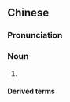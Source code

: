 ==Chinese==
{{zh-forms|type=22}}
{{zh-wp}}

===Pronunciation===
{{zh-pron
|m=qùyǎnghétáng
|c=heoi3 joeng5 hat6 tong4
|cat=n
}}

===Noun===
{{zh-noun}}

# {{lb|zh|biochemistry}} {{zh-alt-name|脫氧核糖|[[deoxyribose]]}}

====Derived terms====
{{zh-der|去氧核糖核酸}}